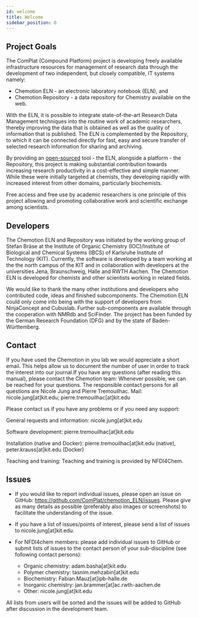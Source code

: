 ```yaml
---
id: welcome
title: Welcome
sidebar_position: 0
---
```


## Project Goals

The ComPlat (Compound Platform) project is developing freely available infrastructure resources for management of research data through the development of two independent, but closely compatible, IT systems namely:

- Chemotion ELN - an electronic laboratory notebook (ELN), and
- Chemotion Repository - a data repository for Chemistry available on the web.

With the ELN, it is possible to integrate state-of-the-art Research Data Management techniques into the routine work of academic researchers, thereby improving the data that is obtained as well as the quality of information that is published.
The ELN is complemented by the Repository, to which it can be connected directly for fast, easy and secure transfer of selected research information for sharing and archiving.

By providing an [open-sourced](#source-code-and-licenses) tool - the ELN, alongside a platform - the Repository, this project is making substantial contribution towards increasing research productivity in a cost-effective and simple manner. While these were initially targeted at chemists, they developing rapidly with increased interest from other domains, particularly biochemists.

Free access and free use by academic researchers is one principle of this project allowing and promoting collaborative work and scientific exchange among scientists.

## Developers

The Chemotion ELN and Repository was initiated by the working group of Stefan Bräse at the Institute of Organic Chemistry (IOC)/Institute of Biological and Chemical Systems (IBCS) of Karlsruhe Institute of Technology (KIT). Currently, the software is developed by a team working at the the north campus of the KIT and in collaboration with developers at the universities Jena, Braunschweig, Halle and RWTH Aachen.
The Chemotion ELN is developed for chemists and other scientists working in related fields.

We would like to thank the many other institutions and developers who contributed code, ideas and finished subcomponents. The Chemotion ELN could only come into being with the support of developers from NinjaConcept and Cubuslab. Further sub-components are available through the cooperation with NMRdb and SciFinder.
The project has been funded by the German Research Foundation (DFG) and by the state of Baden-Württemberg.

## Contact

If you have used the Chemotion in you lab we would appreciate a short email. This helps allow us to document the number of user in order to track the interest into our journal.If you have any questions (after reading this manual), please contact the Chemotion team: Whenever possible, we can be reached for your questions. The responsible contact persons for all questions are Nicole Jung and Pierre Tremouilhac. Mail: nicole.jung[at]kit.edu; pierre.tremouilhac[at]kit.edu

Please contact us if you have any problems or if you need any support:

General requests and information: nicole.jung[at]kit.edu

Software development: pierre.tremouilhac[at]kit.edu

Installation (native and Docker): pierre.tremouilhac[at]kit.edu (native), peter.krauss[at]kit.edu (Docker)

Teaching and training: Teaching and training is provided by NFDI4Chem.

## Issues

- If you would like to report individual issues, please open an issue on GitHub: <https://github.com/ComPlat/chemotion_ELN/issues>.
  Please give as many details as possible (preferably also images or screenshots) to facilitate the understanding of the issue.

- If you have a list of issues/points of interest, please send a list of issues to nicole.jung[at]kit.edu.

- For NFDI4chem members: please add individual issues to GitHub or submit lists of issues to the contact person of your sub-discipline (see following contact persons):
  - Organic chemistry: adam.basha[at]kit.edu
  - Polymer chemistry: tasnim.mehzabin[at]kit.edu
  - Biochemistry: Fabian.Mauz[at]ipb-halle.de
  - Inorganic chemistry: jan.brammer[at]ac.rwth-aachen.de
  - Other: nicole.jung[at]kit.edu

All lists from users will be sorted and the issues will be added to GitHub after discussion in the development team.
